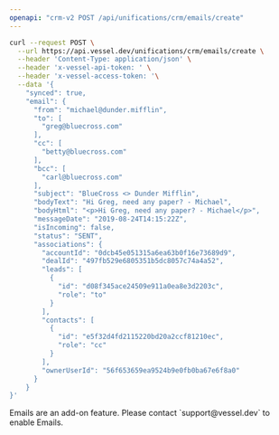 ```yaml
---
openapi: "crm-v2 POST /api/unifications/crm/emails/create"
---
```


<RequestExample>

```bash Request
curl --request POST \
  --url https://api.vessel.dev/unifications/crm/emails/create \
  --header 'Content-Type: application/json' \
  --header 'x-vessel-api-token: ' \
  --header 'x-vessel-access-token: '\
  --data '{
    "synced": true,
    "email": {
      "from": "michael@dunder.mifflin",
      "to": [
        "greg@bluecross.com"
      ],
      "cc": [
        "betty@bluecross.com"
      ],
      "bcc": [
        "carl@bluecross.com"
      ],
      "subject": "BlueCross <> Dunder Mifflin",
      "bodyText": "Hi Greg, need any paper? - Michael",
      "bodyHtml": "<p>Hi Greg, need any paper? - Michael</p>",
      "messageDate": "2019-08-24T14:15:22Z",
      "isIncoming": false,
      "status": "SENT",
      "associations": {
        "accountId": "0dcb45e051315a6ea63b0f16e73689d9",
        "dealId": "497fb529e6805351b5dc8057c74a4a52",
        "leads": [
          {
            "id": "d08f345ace24509e911a0ea8e3d2203c",
            "role": "to"
          }
        ],
        "contacts": [
          {
            "id": "e5f32d4fd2115220bd20a2ccf81210ec",
            "role": "cc"
          }
        ],
        "ownerUserId": "56f653659ea9524b9e0fb0ba67e6f8a0"
      }
    }
}'
```

</RequestExample>

<Warning>
  Emails are an add-on feature. Please contact `support@vessel.dev` to enable
  Emails.
</Warning>
